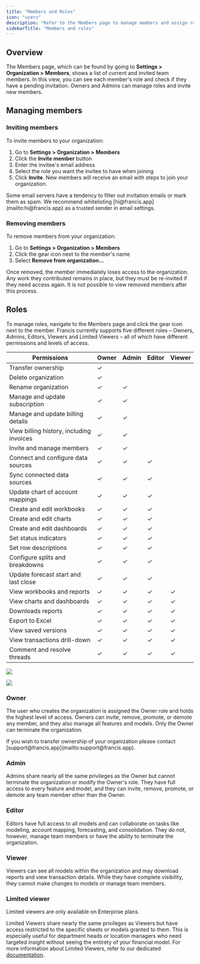 ```yaml
---
title: "Members and Roles"
icon: "users"
description: "Refer to the Members page to manage members and assign roles in your organization."
sidebarTitle: "Members and roles"
---
```


## Overview

The Members page, which can be found by going to **Settings \> Organization \> Members**, shows a list of current and invited team members. In this view, you can see each member's role and check if they have a pending invitation. Owners and Admins can manage roles and invite new members.

## Managing members

### Inviting members

To invite members to your organization:

1. Go to **Settings \> Organization \> Members**
2. Click the **Invite member** button
3. Enter the invitee's email address
4. Select the role you want the invitee to have when joining
5. Click **Invite**. New members will receive an email with steps to join your organization.

<Info>
  Some email servers have a tendency to filter out invitation emails or mark them as spam. We recommend whitelisting [hi@francis.app](mailto:hi@francis.app) as a trusted sender in email settings.
</Info>

### Removing members

To remove members from your organization:

1. Go to **Settings \> Organization \> Members**
2. Click the gear icon next to the member's name
3. Select **Remove from organization...**

Once removed, the member immediately loses access to the organization. Any work they contributed remains in place, but they must be re-invited if they need access again. It is not possible to view removed members after this process.

## Roles

To manage roles, navigate to the Members page and click the gear icon next to the member. Francis currently supports five different roles – Owners, Admins, Editors, Viewers and Limited Viewers – all of which have different permissions and levels of access.

| Permissions                              | Owner | Admin | Editor | Viewer |
| ---------------------------------------- | ----- | ----- | ------ | ------ |
| Transfer ownership                       | ✓     |       |        |        |
| Delete organization                      | ✓     |       |        |        |
| Rename organization                      | ✓     | ✓     |        |        |
| Manage and update subscription           | ✓     | ✓     |        |        |
| Manage and update billing details        | ✓     | ✓     |        |        |
| View billing history, including invoices | ✓     | ✓     |        |        |
| Invite and manage members                | ✓     | ✓     |        |        |
| Connect and configure data sources       | ✓     | ✓     | ✓      |        |
| Sync connected data sources              | ✓     | ✓     | ✓      |        |
| Update chart of account mappings         | ✓     | ✓     | ✓      |        |
| Create and edit workbooks                | ✓     | ✓     | ✓      |        |
| Create and edit charts                   | ✓     | ✓     | ✓      |        |
| Create and edit dashboards               | ✓     | ✓     | ✓      |        |
| Set status indicators                    | ✓     | ✓     | ✓      |        |
| Set row descriptions                     | ✓     | ✓     | ✓      |        |
| Configure splits and breakdowns          | ✓     | ✓     | ✓      |        |
| Update forecast start and last close     | ✓     | ✓     | ✓      |        |
| View workbooks and reports               | ✓     | ✓     | ✓      | ✓      |
| View charts and dashboards               | ✓     | ✓     | ✓      | ✓      |
| Downloads reports                        | ✓     | ✓     | ✓      | ✓      |
| Export to Excel                          | ✓     | ✓     | ✓      | ✓      |
| View saved versions                      | ✓     | ✓     | ✓      | ✓      |
| View transactions drill-down             | ✓     | ✓     | ✓      | ✓      |
| Comment and resolve threads              | ✓     | ✓     | ✓      | ✓      |

<img
  class="block dark:hidden"
  src="/images/documentation/getting-started/administration/members-roles/roles-permissions-light.png"
/>

<img
  class="hidden dark:block"
  src="/images/documentation/getting-started/administration/members-roles/roles-permissions-dark.png"
/>

### Owner

The user who creates the organization is assigned the Owner role and holds the highest level of access. Owners can invite, remove, promote, or demote any member, and they also manage all features and models. Only the Owner can terminate the organization.

<Info>
  If you wish to transfer ownership of your organization please contact [support@francis.app](mailto:support@francis.app).
</Info>

### Admin

Admins share nearly all the same privileges as the Owner but cannot terminate the organization or modify the Owner's role. They have full access to every feature and model, and they can invite, remove, promote, or demote any team member other than the Owner.

### Editor

Editors have full access to all models and can collaborate on tasks like modeling, account mapping, forecasting, and consolidation. They do not, however, manage team members or have the ability to terminate the organization.

### Viewer

Viewers can see all models within the organization and may download reports and view transaction details. While they have complete visibility, they cannot make changes to models or manage team members.

### Limited viewer

<Info>
  Limited viewers are only available on Enterprise plans.
</Info>

Limited Viewers share nearly the same privileges as Viewers but have access restricted to the specific sheets or models granted to them. This is especially useful for department heads or location managers who need targeted insight without seeing the entirety of your financial model. For more information about Limited Viewers, refer to our dedicated [documentation](/documentation/confidentiality/limited-viewers).